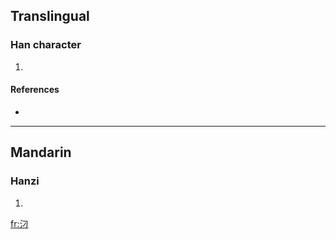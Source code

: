 ==Translingual==

===Han character===
{{Han char|rn=85|rad=水|as=02|sn=5|four=|canj=水尸一 (ESM)}}

# {{defn|Han|sort=水02}}

====References====
* {{Han ref|kx=0604.091|hdz=31549.040|uh=6C48|ud=27720}}

----

==Mandarin==

===Hanzi===
{{cmn-hanzi|pin=[[diāo]] ([[diao1]])|wg=tiao<sup>1</sup>}}

# {{defn|Mandarin|sort=水02}}

[[fr:汈]]